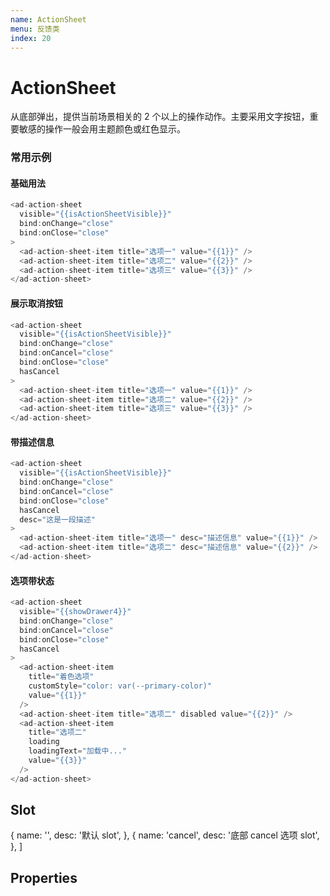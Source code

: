 ```yaml
---
name: ActionSheet
menu: 反馈类
index: 20
---
```



# ActionSheet

从底部弹出，提供当前场景相关的 2 个以上的操作动作。主要采用文字按钮，重要敏感的操作一般会用主题颜色或红色显示。

### 常用示例

#### 基础用法

```javascript
<ad-action-sheet
  visible="{{isActionSheetVisible}}"
  bind:onChange="close"
  bind:onClose="close"
>
  <ad-action-sheet-item title="选项一" value="{{1}}" />
  <ad-action-sheet-item title="选项二" value="{{2}}" />
  <ad-action-sheet-item title="选项三" value="{{3}}" />
</ad-action-sheet>
```

#### 展示取消按钮

```javascript
<ad-action-sheet
  visible="{{isActionSheetVisible}}"
  bind:onChange="close"
  bind:onCancel="close"
  bind:onClose="close"
  hasCancel
>
  <ad-action-sheet-item title="选项一" value="{{1}}" />
  <ad-action-sheet-item title="选项二" value="{{2}}" />
  <ad-action-sheet-item title="选项三" value="{{3}}" />
</ad-action-sheet>
```

#### 带描述信息

```javascript
<ad-action-sheet
  visible="{{isActionSheetVisible}}"
  bind:onChange="close"
  bind:onCancel="close"
  bind:onClose="close"
  hasCancel
  desc="这是一段描述"
>
  <ad-action-sheet-item title="选项一" desc="描述信息" value="{{1}}" />
  <ad-action-sheet-item title="选项二" desc="描述信息" value="{{2}}" />
</ad-action-sheet>
```

#### 选项带状态

```javascript
<ad-action-sheet
  visible="{{showDrawer4}}"
  bind:onChange="close"
  bind:onCancel="close"
  bind:onClose="close"
  hasCancel
>
  <ad-action-sheet-item
    title="着色选项"
    customStyle="color: var(--primary-color)"
    value="{{1}}"
  />
  <ad-action-sheet-item title="选项二" disabled value="{{2}}" />
  <ad-action-sheet-item
    title="选项二"
    loading
    loadingText="加载中..."
    value="{{3}}"
  />
</ad-action-sheet>
```

## Slot

  {
    name: '',
    desc: '默认 slot',
  },
  {
    name: 'cancel',
    desc: '底部 cancel 选项 slot',
  },
]

<Table
  columnsResizable
  dataSource={slots}
  columns={[
    {
      dataIndex: 'name',
      title: 'name',
    },
    {
      dataIndex: 'desc',
      title: '描述',
    },
  ]}
/>

<!-- ## Events

  {
    name: 'onChange',
    desc: '选项变化时触发',
    value: '{ value: any }',
  },
  {
    name: 'onClose',
    desc: '点击蒙层时触发',
    value: '',
  },
  {
    name: 'onCancel',
    desc: '点击底部取消按钮时触发',
    value: '',
  },
]

<Table
  columnsResizable
  dataSource={events}
  columns={[
    {
      dataIndex: 'name',
      title: 'name',
    },
    {
      dataIndex: 'desc',
      title: '描述',
    },
    {
      dataIndex: 'value',
      title: '返回值',
    },
  ]}
/> -->

## Properties
